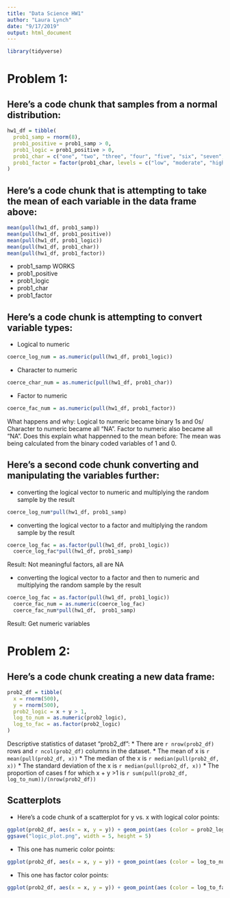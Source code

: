 ```yaml
---
title: "Data Science HW1"
author: "Laura Lynch"
date: "9/17/2019"
output: html_document
---
```


```r
library(tidyverse)
```

# __Problem 1:__ 

## Here's a code chunk that samples from a normal distribution:

```r
hw1_df = tibble(
  prob1_samp = rnorm(8),
  prob1_positive = prob1_samp > 0,
  prob1_logic = prob1_positive > 0,
  prob1_char = c("one", "two", "three", "four", "five", "six", "seven", "eight"), 
  prob1_factor = factor(prob1_char, levels = c("low", "moderate", "high")),
)
```

## Here's a code chunk that is attempting to take the mean of each variable in the data frame above:

```r
mean(pull(hw1_df, prob1_samp))
mean(pull(hw1_df, prob1_positive))
mean(pull(hw1_df, prob1_logic))
mean(pull(hw1_df, prob1_char))
mean(pull(hw1_df, prob1_factor))
```
* prob1_samp WORKS
* prob1_positive
* prob1_logic 
* prob1_char 
* prob1_factor

## Here's a code chunk is attempting to convert variable types:

* Logical to numeric

```r
coerce_log_num = as.numeric(pull(hw1_df, prob1_logic))
```

* Character to numeric

```r
coerce_char_num = as.numeric(pull(hw1_df, prob1_char))
```

* Factor to numeric

```r
coerce_fac_num = as.numeric(pull(hw1_df, prob1_factor))
```

What happens and why: Logical to numeric became binary 1s and 0s/ Character to numeric became all "NA". Factor to numeric also became all "NA".
Does this explain what happenned to the mean before: The mean was being calculated from the binary coded variables of 1 and 0. 


## Here's a second code chunk converting and manipulating the variables further:

* converting the logical vector to numeric and multiplying the random sample by the result

```r
coerce_log_num*pull(hw1_df, prob1_samp)
```

* converting the logical vector to a factor and multiplying the random sample by the result

```r
coerce_log_fac = as.factor(pull(hw1_df, prob1_logic))
  coerce_log_fac*pull(hw1_df, prob1_samp)
```

Result: Not meaningful factors, all are NA

* converting the logical vector to a factor and then to numeric and multiplying the random sample by the result

```r
coerce_log_fac = as.factor(pull(hw1_df, prob1_logic))
  coerce_fac_num = as.numeric(coerce_log_fac)
  coerce_fac_num*pull(hw1_df,  prob1_samp)
```

Result: Get numeric variables


# __Problem 2:__

## Here's a code chunk creating a new data frame:

```r
prob2_df = tibble(
  x = rnorm(500),
  y = rnorm(500),
  prob2_logic = x + y > 1,
  log_to_num = as.numeric(prob2_logic),
  log_to_fac = as.factor(prob2_logic)
)
```

Descriptive statistics of dataset "prob2_df":
* There are `r nrow(prob2_df)` rows and `r ncol(prob2_df)` columns in the dataset.
* The mean of x is `r mean(pull(prob2_df, x))`
* The median of the x is `r median(pull(prob2_df, x))`
* The standard deviation of the x is `r median(pull(prob2_df, x))`
* The proportion of cases f for which x + y >1 is `r sum(pull(prob2_df, log_to_num))/(nrow(prob2_df))`

## Scatterplots

* Here's a code chunk of a scatterplot for y vs. x with logical color points:

```r
ggplot(prob2_df, aes(x = x, y = y)) + geom_point(aes (color = prob2_logic)) + labs(title ="X vs. Y by Logic Function x + y >1")
ggsave("logic_plot.png", width = 5, height = 5)
```

* This one has numeric color points:

```r
ggplot(prob2_df, aes(x = x, y = y)) + geom_point(aes (color = log_to_num)) + labs(title ="X vs. Y by Numeric Variable")
```

* This one has factor color points:

```r
ggplot(prob2_df, aes(x = x, y = y)) + geom_point(aes (color = log_to_fac)) + labs(title ="X vs. Y by Factor Variable")
```